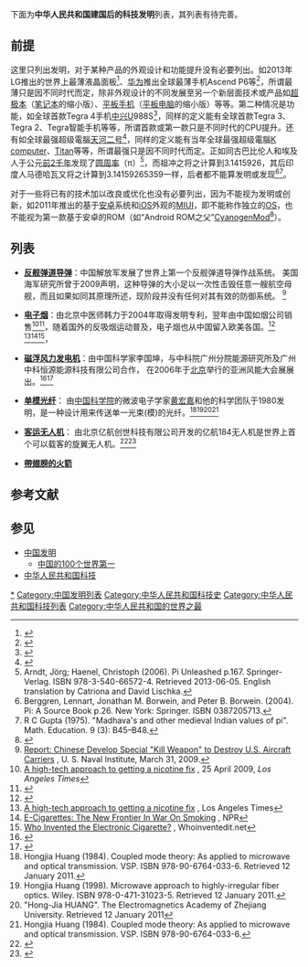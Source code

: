 下面为'''中华人民共和国建国后的科技发明'''列表，其列表有待完善。

== 前提 ==
这里只列出发明，对于某种产品的外观设计和功能提升没有必要列出。如2013年LG推出的世界上最薄液晶面板<ref>{{Cite web |url=http://www.engadget.com/2013/07/10/lg-display-thinnest-full-hd-smartphone-lcd/ |title=G Display shows off 2.2mm thick 'world's slimmest' 1080p LCD for smartphones |accessdate=2015-05-03 |archive-date=2019-05-12 |archive-url=https://web.archive.org/web/20190512043218/http://www.engadget.com/2013/07/10/lg-display-thinnest-full-hd-smartphone-lcd/ |dead-url=no }}</ref>、[[华为|华为]]推出全球最薄手机Ascend P6等<ref>{{Cite web |url=http://www.telegraph.co.uk/technology/news/10127612/Huawei-Ascend-P6-review-of-the-worlds-thinnest-phone..html |title=Huawei Ascend P6: review of world’s thinnest phone |accessdate=2015-05-03 |archive-date=2020-04-16 |archive-url=https://web.archive.org/web/20200416043935/https://www.telegraph.co.uk/technology/news/10127612/Huawei-Ascend-P6-review-of-the-worlds-thinnest-phone..html |dead-url=no }}</ref>，所谓最薄只是因不同时代而定，除非外观设计的不同发展至另一个新层面技术或产品如[[超极本|超极本]]（[[笔记本|笔记本]]的缩小版）、[[平板手机|平板手机]]（[[平板电脑|平板电脑]]的缩小版）等等。第二种情况是功能，如全球首款Tegra 4手机[[中兴通讯|中兴]]U988S<ref>{{Cite web |url=http://phandroid.com/2013/07/15/zte-geek-worlds-first-tegra-4-smartphone-leaked/ |title=ZTE Geek could be the world’s first NVIDIA Tegra 4 smartphone |accessdate=2015-05-03 |archive-date=2020-04-16 |archive-url=https://web.archive.org/web/20200416043941/https://phandroid.com/2013/07/15/zte-geek-worlds-first-tegra-4-smartphone-leaked/ |dead-url=no }}</ref>，同样的定义能有全球首款Tegra 3、Tegra 2、Tegra智能手机等等，所谓首款或第一款只是不同时代的CPU提升。还有如全球最强超级電腦[[天河二号|天河二号]]<ref>{{Cite web |url=http://www.top500.org/blog/lists/2013/06/press-release/ |title=China’s Tianhe-2 Supercomputer Takes No. 1 Ranking on 41st TOP500 List |accessdate=2015-05-03 |archive-date=2016-04-12 |archive-url=https://web.archive.org/web/20160412122919/http://www.top500.org/blog/lists/2013/06/press-release/ |dead-url=no }}</ref>，同样的定义能有当年全球最强超级電腦[[京_(超级电脑)|K computer]]、[[泰坦_(超級電腦)|Titan]]等等，所谓最强只是因不同时代而定。正如同古巴比伦人和埃及人于公元[[前2千年|前2千年]]发现了[[圆周率|圆周率]]（π）<ref>Arndt, Jörg; Haenel, Christoph (2006). Pi Unleashed p.167. Springer-Verlag. ISBN 978-3-540-66572-4. Retrieved 2013-06-05. English translation by Catriona and David Lischka.</ref>，而祖冲之将之计算到3.1415926，其后印度人马德哈瓦又将之计算到3.14159265359一样，后者都不能算发明或发现<ref>Berggren, Lennart, Jonathan M. Borwein, and Peter B. Borwein. (2004). Pi: A Source Book p.26. New York: Springer. ISBN 0387205713.</ref><ref>R C Gupta (1975). "Madhava's and other medieval Indian values of pi". Math. Education. 9 (3): B45–B48.</ref>。

对于一些将已有的技术加以改良或优化也没有必要列出，因为不能视为发明或创新，如2011年推出的基于[[安卓|安卓]]系统和[[iOS|iOS]]外观的[[米柚|MIUI]]，即不能称作独立的[[操作系统|OS]]，也不能视为第一款基于安卓的ROM（如“Android ROM之父”[[CyanogenMod|CyanogenMod]]<ref>{{Cite web |url=http://www.androidpit.com/cyanogenmod10-aokp-miui-jelly-bean |title=Hands On: Cyanogen, AOKP, And MIUI Release Official Jelly Bean Builds |accessdate=2015-05-03 |archive-date=2020-04-16 |archive-url=https://web.archive.org/web/20200416044123/https://www.androidpit.com/cyanogenmod10-aokp-miui-jelly-bean |dead-url=no }}</ref>）。

==列表==
{{未完成列表}}

*'''[[反舰导弹|反舰弹道导弹]]'''：中国解放军发展了世界上第一个反舰弹道导弹作战系统。 美国海军研究所曾于2009声明，这种导弹的大小足以一次性击毁任意一艘航空母舰，而且如果如同其原理所述，现阶段并没有任何对其有效的防御系统。 <ref name=USNI>[https://www.usni.org/forthemedia/ChineseKillWeapon.asp Report: Chinese Develop Special "Kill Weapon" to Destroy U.S. Aircraft Carriers] {{Wayback|url=https://www.usni.org/forthemedia/ChineseKillWeapon.asp |date=20130121141828 }}, U. S. Naval Institute, March 31, 2009.</ref>

*'''[[电子烟|电子烟]]'''：由北京中医师韩力于2004年取得发明专利，翌年由中国如烟公司销售<ref>[http://articles.latimes.com/2009/apr/25/world/fg-china-cigarettes25 A high-tech approach to getting a nicotine fix] {{Wayback|url=http://articles.latimes.com/2009/apr/25/world/fg-china-cigarettes25 |date=20110728205342 }}, 25 April 2009, ''Los Angeles Times''</ref><ref>{{cite web |url=http://worldwide.espacenet.com/publicationDetails/biblio?CC=US&NR=2007267031&KC=&FT=E&locale=en_EP |title=Electronic Atomizer Cigarette European patent |publisher=Worldwide.espacenet.com |date=2007-11-22 |accessdate=2012-02-29 |archive-date=2013-11-01 |archive-url=https://web.archive.org/web/20131101234337/http://worldwide.espacenet.com/publicationDetails/biblio?CC=US&NR=2007267031&KC=&FT=E&locale=en_EP |dead-url=no }}</ref>，随着国外的反吸烟运动普及，电子烟也从中国留入欧美各国。<ref>{{cite web|title=Hon Lik – 2010 Kcancer Hero Nominee|url=http://www.prlog.org/10588774-hon-lik-2010-kcancer-hero-nominee.html|access-date=2015-05-03|archive-url=https://web.archive.org/web/20121025150950/http://www.prlog.org/10588774-hon-lik-2010-kcancer-hero-nominee.html|archive-date=2012-10-25|dead-url=yes}}</ref> <ref>[http://articles.latimes.com/2009/apr/25/world/fg-china-cigarettes25 A high-tech approach to getting a nicotine fix] {{Wayback|url=http://articles.latimes.com/2009/apr/25/world/fg-china-cigarettes25 |date=20110728205342 }}, Los Angeles Times</ref><ref>[http://www.npr.org/templates/story/story.php?storyId=111578997 E-Cigarettes: The New Frontier In War On Smoking] {{Wayback|url=http://www.npr.org/templates/story/story.php?storyId=111578997 |date=20150607120605 }}, NPR</ref><ref>[http://www.whoinventedit.net/who-invented-the-electronic-cigarette.html Who Invented the Electronic Cigarette?] {{Wayback|url=http://www.whoinventedit.net/who-invented-the-electronic-cigarette.html |date=20150504033326 }}, Whoinventedit.net</ref>，

*'''[[发电机|磁浮风力发电机]]'''：由中国科学家李国坤，与中科院广州分院能源研究所及广州中科恒源能源科技有限公司合作， 在2006年于[[北京|北京]]举行的亚洲风能大会展展出。<ref name="xinhua maglev">{{cite web | author=[[新华社|新华社]] | date=2007-10-05 | url=http://news.xinhuanet.com/english/2007-11/05/content_7016626.htm | title=China to mass produce maglev wind power generators | publisher=[[新华网|新华网]] | accessdate=2008-08-10 | archive-date=2008-09-14 | archive-url=https://web.archive.org/web/20080914024854/http://news.xinhuanet.com/english/2007-11/05/content_7016626.htm | dead-url=no }}</ref><ref name="people's daily maglev">{{cite web | author=[[人民日报|人民日报]] | date=2006-07-02 | url=http://english.peopledaily.com.cn/200607/02/eng20060702_279235.html | title=Chinese company develops high-efficient wind power generator | publisher=人民日报英文版 | accessdate=2008-08-10 | archive-date=2011-06-29 | archive-url=https://web.archive.org/web/20110629181429/http://english.peopledaily.com.cn/200607/02/eng20060702_279235.html | dead-url=no }}</ref>

*'''[[单模光纤|单模光纤]]'''： 由[[中国科学院|中国科学院]]的微波电子学家[[黄宏嘉|黄宏嘉]]和他的科学团队于1980发明，是一种设计用来传送单一光束(模)的光纤。<ref>Hongjia Huang (1984). Coupled mode theory: As applied to microwave and optical transmission. VSP. ISBN 978-90-6764-033-6. Retrieved 12 January 2011.</ref><ref>Hongjia Huang (1998). Microwave approach to highly-irregular fiber optics. Wiley. ISBN 978-0-471-31023-5. Retrieved 12 January 2011.</ref><ref>"Hong-Jia HUANG". The Electromagnetics Academy of Zhejiang University. Retrieved 12 January 2011</ref><ref>Hongjia Huang (1984). Coupled mode theory: As applied to microwave and optical transmission. VSP. ISBN 978-90-6764-033-6.</ref>

*'''[[无人航空载具|客运无人机]]'''： 由北京亿航创世科技有限公司开发的亿航184无人机是世界上首个可以载客的旋翼无人机。<ref>{{cite news |title=First passenger drone makes its debut at CES |url=https://www.theguardian.com/technology/2016/jan/07/first-passenger-drone-makes-world-debut |accessdate=24 February 2016 |agency=The Guardian |publisher=The Associated Press |archive-date=2020-06-14 |archive-url=https://web.archive.org/web/20200614220638/https://www.theguardian.com/technology/2016/jan/07/first-passenger-drone-makes-world-debut |dead-url=no }}</ref><ref>{{cite news |title=World's first passenger drone unveiled at CES |url=https://www.reuters.com/article/us-ces-passenger-drone-idUSKBN0UM0GW20160108 |accessdate=16 June 2016 |agency=Reuters |archive-date=2020-06-15 |archive-url=https://web.archive.org/web/20200615000056/https://www.reuters.com/article/us-ces-passenger-drone-idUSKBN0UM0GW20160108 |dead-url=no }}</ref>

*'''[[帶翅膀的火箭|帶翅膀的火箭]]'''

== 参考文献 ==
{{reflist}}

== 参见 ==
{{Portal box|中华人民共和国|科学|技術|工程|历史}}
* [[中国发明|中国发明]]
** [[中国的100个世界第一|中国的100个世界第一]]
* [[中华人民共和国科技|中华人民共和国科技]]

[[Category:中华人民共和国发明|*]]
[[Category:中国发明列表|Category:中国发明列表]]
[[Category:中华人民共和国科技史|Category:中华人民共和国科技史]]
[[Category:中华人民共和国科技列表|Category:中华人民共和国科技列表]]
[[Category:中华人民共和国的世界之最|Category:中华人民共和国的世界之最]]